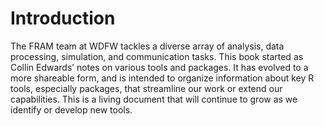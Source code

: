 # Introduction

The FRAM team at WDFW tackles a diverse array of analysis, data processing, simulation, and communication tasks. This book started as Collin Edwards' notes on various tools and packages. It has evolved to a more shareable form, and is intended to organize information about key R tools, especially packages, that streamline our work or extend our capabilities. This is a living document that will continue to grow as we identify or develop new tools.

